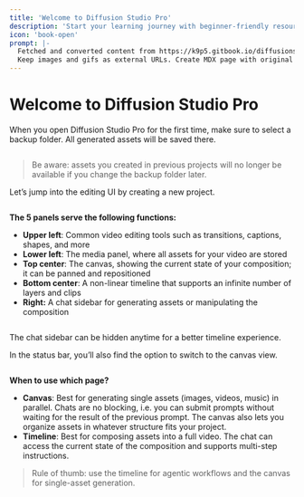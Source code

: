 ```yaml
---
title: 'Welcome to Diffusion Studio Pro'
description: 'Start your learning journey with beginner-friendly resources.'
icon: 'book-open'
prompt: |-
  Fetched and converted content from https://k9p5.gitbook.io/diffusionstudio/welcome-to-diffusion-studio-pro.md
  Keep images and gifs as external URLs. Create MDX page with original markdown content.
---
```


# Welcome to Diffusion Studio Pro

When you open Diffusion Studio Pro for the first time, make sure to select a backup folder. All generated assets will be saved there.

<figure><img src="https://1998737141-files.gitbook.io/~/files/v0/b/gitbook-x-prod.appspot.com/o/spaces%2FkZmAMkk6kBVPNceQRurL%2Fuploads%2FPx8ElKYqQcx6wsPEF0D1%2Fbackup_folder.gif?alt=media&token=c2042cea-9597-41af-be72-e49a53944c01" alt=""/><figcaption></figcaption></figure>

> Be aware: assets you created in previous projects will no longer be available if you change the backup folder later.

Let’s jump into the editing UI by creating a new project.

<figure><img src="https://1998737141-files.gitbook.io/~/files/v0/b/gitbook-x-prod.appspot.com/o/spaces%2FkZmAMkk6kBVPNceQRurL%2Fuploads%2FJZzfzQFEm41KpRFicXdZ%2FTimeline.png?alt=media&token=4c692979-cbc9-4280-ba70-697d269a282b" alt=""/><figcaption></figcaption></figure>

**The 5 panels serve the following functions:**

- **Upper left**: Common video editing tools such as transitions, captions, shapes, and more
- **Lower left**: The media panel, where all assets for your video are stored
- **Top center**: The canvas, showing the current state of your composition; it can be panned and repositioned
- **Bottom center**: A non-linear timeline that supports an infinite number of layers and clips
- **Right:** A chat sidebar for generating assets or manipulating the composition

<figure><img src="https://1998737141-files.gitbook.io/~/files/v0/b/gitbook-x-prod.appspot.com/o/spaces%2FkZmAMkk6kBVPNceQRurL%2Fuploads%2FM2MnZqwXxWkLhn227XsB%2Fcollapse_sidebar.gif?alt=media&token=92e01741-2a45-48f1-bab1-9e48636fd7a0" alt=""/><figcaption></figcaption></figure>

The chat sidebar can be hidden anytime for a better timeline experience.

In the status bar, you’ll also find the option to switch to the canvas view.

<figure><img src="https://1998737141-files.gitbook.io/~/files/v0/b/gitbook-x-prod.appspot.com/o/spaces%2FkZmAMkk6kBVPNceQRurL%2Fuploads%2F8jIxhNtJx1h3Ar3r4X56%2Fcanvas_tab.gif?alt=media&token=c7ea241d-3318-43c7-be19-62a936ea984b" alt=""/><figcaption></figcaption></figure>

**When to use which page?**

- **Canvas**: Best for generating single assets (images, videos, music) in parallel. Chats are no blocking, i.e. you can submit prompts without waiting for the result of the previous prompt. The canvas also lets you organize assets in whatever structure fits your project.
- **Timeline**: Best for composing assets into a full video. The chat can access the current state of the composition and supports multi-step instructions.

> Rule of thumb: use the timeline for agentic workflows and the canvas for single-asset generation.
